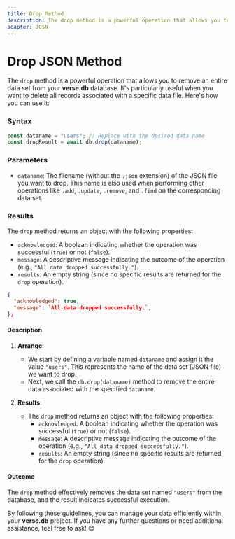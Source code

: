 ```yaml
---
title: Drop Method
description: The drop method is a powerful operation that allows you to remove an entire data set from your verse.db database. It's particularly useful when you want to delete all records associated with a specific data file. Here's how you can use it
adapter: JOSN
---
```


# Drop JSON Method

The `drop` method is a powerful operation that allows you to remove an entire data set from your **verse.db** database. It's particularly useful when you want to delete all records associated with a specific data file. Here's how you can use it:

### Syntax

```javascript
const dataname = "users"; // Replace with the desired data name
const dropResult = await db.drop(dataname);
```

### Parameters

- `dataname`: The filename (without the `.json` extension) of the JSON file you want to drop. This name is also used when performing other operations like `.add`, `.update`, `.remove`, and `.find` on the corresponding data set.

### Results
The `drop` method returns an object with the following properties:

- `acknowledged`: A boolean indicating whether the operation was successful (`true`) or not (`false`).
- `message`: A descriptive message indicating the outcome of the operation (e.g., `"All data dropped successfully."`).
- `results`: An empty string (since no specific results are returned for the `drop` operation).

```json
{
  "acknowledged": true,
  "message": `All data dropped successfully.`,
};
```

#### Description

1. **Arrange**:
   - We start by defining a variable named `dataname` and assign it the value `"users"`. This represents the name of the data set (JSON file) we want to drop.
   - Next, we call the `db.drop(dataname)` method to remove the entire data associated with the specified `dataname`.

2. **Results**:
   - The `drop` method returns an object with the following properties:
     - `acknowledged`: A boolean indicating whether the operation was successful (`true`) or not (`false`).
     - `message`: A descriptive message indicating the outcome of the operation (e.g., `"All data dropped successfully."`).
     - `results`: An empty string (since no specific results are returned for the `drop` operation).

#### Outcome
The `drop` method effectively removes the data set named `"users"` from the database, and the result indicates successful execution.

By following these guidelines, you can manage your data efficiently within your **verse.db** project. If you have any further questions or need additional assistance, feel free to ask! 😊
